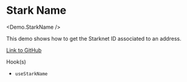 
# Stark Name

<Demo.StarkName />

This demo shows how to get the Starknet ID associated to an address.

[Link to GitHub](https://github.com/apibara/starknet-react/blob/main/docs/components/demo/stark-name.tsx)

Hook(s)
- `useStarkName`
